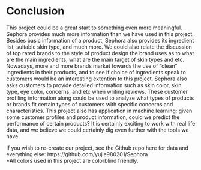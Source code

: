 # Conclusion

This project could be a great start to something even more meaningful. Sephora provides much more information than we have used in this project. 
Besides basic information of a product, Sephora also provides its ingredient list, suitable skin type, and much more. We could also relate the discussion of top rated brands to the style of product design the brand uses as to what are the main ingredients, what are the main target of skin types and etc. Nowadays, more and more brands market towards the use of "clean" ingredients in their products, and to see if choice of ingredients speak to customers would be an interesting extention to this project. Sephora also asks customers to provide detailed information such as skin color, skin type, eye color, concerns, and etc when writing reviews. These customer profiling information along could be used to analyze what types of products or brands fit certain types of customers with specific concerns and characteristics. This project also has application in machine learning: given some customer profiles and product information, could we predict the performance of certain products? It is certainly exciting to work with real life data, and we believe we could certainly dig even further with the tools we have.

If you wish to re-create our project, see the Github repo here for data and everything else: https://github.com/yujie980201/Sephora
<br>
*All colors used in this project are colorblind friendly.